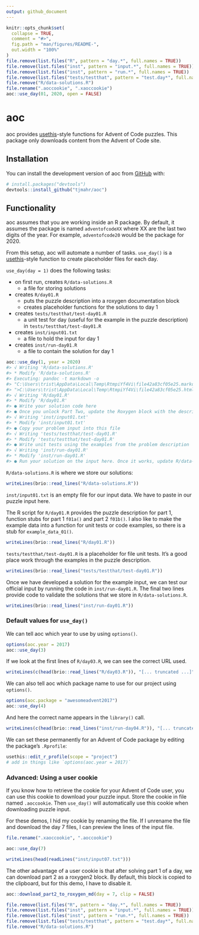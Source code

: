 ```yaml
---
output: github_document
---
```


<!-- README.md is generated from README.Rmd. Please edit that file -->

```r
knitr::opts_chunk$set(
  collapse = TRUE,
  comment = "#>",
  fig.path = "man/figures/README-",
  out.width = "100%"
)
file.remove(list.files("R", pattern = "day.*", full.names = TRUE))
file.remove(list.files("inst", pattern = "input.*", full.names = TRUE))
file.remove(list.files("inst", pattern = "run.*", full.names = TRUE))
file.remove(list.files("tests/testthat", pattern = "test.day*", full.names = TRUE))
file.remove("R/data-solutions.R")
file.rename(".aoccookie", ".xaoccookie")
aoc::use_day(01, 2020, open = FALSE)
```

# aoc

<!-- badges: start -->
<!-- badges: end -->

aoc provides [usethis](https://usethis.r-lib.org/)-style functions for Advent of
Code puzzles. This package only downloads content from the Advent of Code
site. 

## Installation

You can install the development version of aoc from [GitHub](https://github.com/) with:

``` r
# install.packages("devtools")
devtools::install_github("tjmahr/aoc")
```

## Functionality

aoc assumes that you are working inside an R package. By default, it assumes the
package is named `adventofcodeXX` where XX are the last two digits of the year.
For example, `adventofcode20` would be the package for 2020.

From this setup, aoc will automate a number of tasks. `use_day()` is a
[usethis](https://usethis.r-lib.org/)-style function to create placeholder files
for each day.

`use_day(day = 1)` does the following tasks:

  - on first run, creates `R/data-solutions.R`
    - a file for storing solutions
    
  - creates `R/day01.R`
    - puts the puzzle description into a roxygen documentation block
    - creates placeholder functions for the solutions to day 1
    
  - creates `tests/testthat/test-day01.R`
    - a unit test for day (useful for the example in the puzzle
      description) in `tests/testthat/test-day01.R`
      
  - creates `inst/input01.txt`
    - a file to hold the input for day 1
    
  - creates `inst/run-day01.R` 
    - a file to contain the solution for day 1

```r
aoc::use_day(1, year = 2020)
#> √ Writing 'R/data-solutions.R'
#> * Modify 'R/data-solutions.R'
#> Executing: pandoc -t markdown -o 
#> "C:\Users\trist\AppData\Local\Temp\RtmpiYf4Vi\file42a83cf05e25.markdown" 
#> ">C:\Users\trist\AppData\Local\Temp\RtmpiYf4Vi\file42a83cf05e25.html"
#> √ Writing 'R/day01.R'
#> * Modify 'R/day01.R'
#> ● Write your solution code here
#> ● Once you unlock Part Two, update the Roxygen block with the description
#> √ Writing 'inst/input01.txt'
#> * Modify 'inst/input01.txt'
#> ● Copy your problem input into this file
#> √ Writing 'tests/testthat/test-day01.R'
#> * Modify 'tests/testthat/test-day01.R'
#> ● Write unit tests using the examples from the problem description
#> √ Writing 'inst/run-day01.R'
#> * Modify 'inst/run-day01.R'
#> ● Run your solution on the input here. Once it works, update R/data-solutions.R
```

`R/data-solutions.R` is where we store our solutions:

```r
writeLines(brio::read_lines("R/data-solutions.R"))
```

`inst/input01.txt` is an empty file for our input data. We have to paste in our
puzzle input here.

The R script for `R/day01.R` provides the puzzle description for part 1,
function stubs for part 1 `f01a()` and part 2 `f01b()`. I also like to make the
example data into a function for unit tests or code examples, so there is a stub
for `example_data_01()`.

```r
writeLines(brio::read_lines("R/day01.R"))
```

`tests/testthat/test-day01.R` is a placeholder for file unit tests. It's a good
place work through the examples in the puzzle description.

```r
writeLines(brio::read_lines("tests/testthat/test-day01.R"))
```

Once we have developed a solution for the example input, we can test our
official input by running the code in `inst/run-day01.R`. The final two lines
provide code to validate the solutions that we store in `R/data-solutions.R`.

```r
writeLines(brio::read_lines("inst/run-day01.R"))
```



### Default values for `use_day()`

We can tell aoc which year to use by using `options()`.

```r
options(aoc.year = 2017)
aoc::use_day(3)
```

If we look at the first lines of `R/day03.R`, we can see the correct URL used.

```r
writeLines(c(head(brio::read_lines("R/day03.R")), "[... truncated ...]"))
```

We can also tell aoc which package name to use for our project using
`options()`.

```r
options(aoc.package = "awesomeadvent2017")
aoc::use_day(4)
```

And here the correct name appears in the `library()` call.

```r
writeLines(c(head(brio::read_lines("inst/run-day04.R")), "[... truncated ...]"))
```

We can set these permanently for an Advent of Code package by editing the
package's `.Rprofile`:

```r
usethis::edit_r_profile(scope = "project")
# add in things like `options(aoc.year = 2017)`
```

### Advanced: Using a user cookie 

If you know how to retrieve the cookie for your Advent of Code user, you can use
this cookie to download your puzzle input. Store the cookie in file named
`.aoccookie`. Then `use_day()` will automatically use this cookie when
downloading puzzle input.

For these demos, I hid my cookie by renaming the file. If I unrename the file
and download the day 7 files, I can preview the lines of the input file.

```r
file.rename(".xaoccookie", ".aoccookie")

aoc::use_day(7)

writeLines(head(readLines("inst/input07.txt")))
```

The other advantage of a user cookie is that after solving part 1 of a day, we
can download part 2 as a roxygen2 block. By default, this block is copied to the 
clipboard, but for this demo, I have to disable it.

```r
aoc::download_part2_to_roxygen_md(day = 7, clip = FALSE)
```


```r
file.remove(list.files("R", pattern = "day.*", full.names = TRUE))
file.remove(list.files("inst", pattern = "input.*", full.names = TRUE))
file.remove(list.files("inst", pattern = "run.*", full.names = TRUE))
file.remove(list.files("tests/testthat", pattern = "test.day*", full.names = TRUE))
file.remove("R/data-solutions.R")
```

